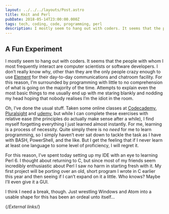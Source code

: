 ```yaml
---
layout: ../../../layouts/Post.astro
title: Knit and Perl
pubDate: 2018-05-14T23:00:00.000Z
tags: tech, coding, code, programming, perl
description: I mostly seem to hang out with coders. It seems that the people with whom I most frequently interact are computer scientists or software developers…
---
```


## A Fun Experiment

I mostly seem to hang out with coders. It seems that the people with whom I most frequently interact are computer scientists or software developers. I don’t really know why, other than they are the only people crazy enough to use [Element][element] for their day-to-day communications and chatroom facility. For this reason, I’m surrounded by programming with little to no comprehension of what is going on the majority of the time. Attempts to explain even the most basic things to me usually end up with me staring blankly and nodding my head hoping that nobody realises I’m the idiot in the room.

Oh, I’ve done the usual stuff. Taken some online classes at [Codecademy][codecademy], [Pluralsight][pluralsight] and [udemy][udemy], but while I can complete these exercises with relative ease (the principles do actually make sense after a while), I find myself forgetting everything I just learned almost instantly. For me, learning is a process of necessity. Quite simply there is no _need_ for me to learn programming, so I simply haven’t ever sat down to tackle the task as I have with BASH, PowerShell, and the like. But I get the feeling that if I never learn at least one language to some level of proficiency, I will regret it.

For this reason, I’ve spent today setting up my IDE with an eye to learning Perl 6. I thought about returning to C, but since most of my friends seem incredibly enthusiastic about Perl I saw no harm in starting fresh with it. My first project will be porting over an old, short program I wrote in C earlier this year and then seeing if I can’t expand on it a little. Who knows? Maybe I’ll even give it a GUI.

I think I need a break, though. Just wrestling Windows and Atom into a usable shape for this has been an ordeal unto itself…

{/*External links*/}

[codecademy]: https://codecademy.com
[element]: https://element.io
[pluralsight]: https://pluralsight.com
[udemy]: https://udemy.com
